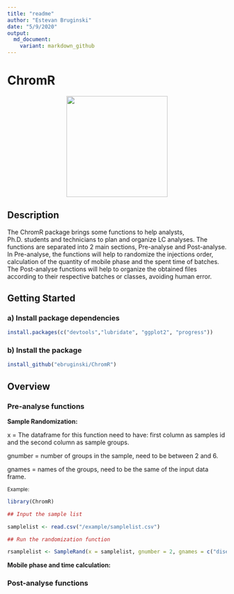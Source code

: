 ```yaml
---
title: "readme"
author: "Estevan Bruginski"
date: "5/9/2020"
output: 
  md_document:
    variant: markdown_github
---
```


# ChromR

<p align="center">
  <img src="https://github.com/ebruginski/ChromR/blob/master/docs/logo.png" weight="200" height = "231.8">
</p>

## Description 

The ChromR package brings some functions to help analysts, Ph.D. students and technicians to plan and organize LC analyses. The functions are separated into 2 main sections, Pre-analyse and Post-analyse. In Pre-analyse, the functions will help to randomize the injections order,  calculation of the quantity of mobile phase and the spent time of batches. The Post-analyse functions will help to organize the obtained files according to their respective batches or classes, avoiding human error.

## Getting Started

### a) Install package dependencies 

```R
install.packages(c("devtools","lubridate", "ggplot2", "progress"))

```

### b) Install the package

```R
install_github("ebruginski/ChromR")

```
## Overview

### Pre-analyse functions

<b>Sample Randomization:</b> 

x = The dataframe for this function need to have: first column as samples id and the second column as sample groups.

gnumber = number of groups in the sample, need to be between 2 and 6.

gnames = names of the groups, need to be the same of the input data frame.

<sub>Example:</sub>
```R
library(ChromR)

## Input the sample list

samplelist <- read.csv("/example/samplelist.csv")

## Run the randomization function

rsamplelist <- SampleRand(x = samplelist, gnumber = 2, gnames = c("disease", "health"))
```
<b>Mobile phase and time calculation:</b>


### Post-analyse functions
